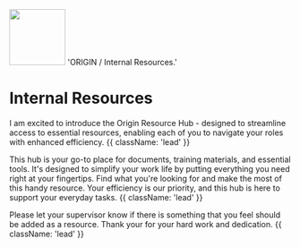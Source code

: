 <img src="origin-logo.png" width="100px" alt="" />
  'ORIGIN / Internal Resources.'

<HeroPattern />
          
# Internal Resources
I am excited to introduce the Origin Resource Hub - designed to streamline access to essential resources, enabling each of you to navigate your roles with enhanced efficiency. {{ className: 'lead' }}

This hub is your go-to place for documents, training materials, and essential tools. It's designed to simplify your work life by putting everything you need right at your fingertips. Find what you're looking for and make the most of this handy resource. Your efficiency is our priority, and this hub is here to support your everyday tasks. {{ className: 'lead' }}

Please let your supervisor know if there is something that you feel should be added as a resource. Thank your for your hard work and dedication. {{ className: 'lead' }}
